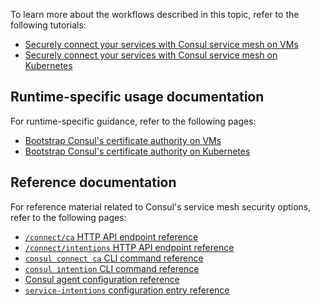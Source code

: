 To learn more about the workflows described in this topic, refer to the following tutorials:
  - [Securely connect your services with Consul service mesh on VMs](/consul/tutorials/get-started-vms/virtual-machine-gs-service-mesh)
  - [Securely connect your services with Consul service mesh on Kubernetes](/consul/tutorials/get-started-kubernetes/kubernetes-gs-service-mesh)

## Runtime-specific usage documentation

For runtime-specific guidance, refer to the following pages:

- [Bootstrap Consul's certificate authority on VMs](/consul/docs/secure-mesh/certificate/bootstrap)
- [Bootstrap Consul's certificate authority on Kubernetes](/consul/docs/secure-mesh/certificate/k8s)

## Reference documentation

For reference material related to Consul's service mesh security options, refer to the following pages:

- [`/connect/ca` HTTP API endpoint reference](/consul/api-docs/connect/ca)
- [`/connect/intentions` HTTP API endpoint reference](/consul/api-docs/connect/intentions)
- [`consul connect ca` CLI command reference](/consul/commands/connect/ca)
- [`consul intention` CLI command reference](/consul/commands/intention)
- [Consul agent configuration reference](/consul/docs/reference/agent)
- [`service-intentions` configuration entry reference](/consul/docs/reference/config-entry/service-intentions)
